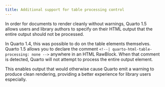```yaml
---
title: Additional support for table processing control
---
```


In order for documents to render cleanly without warnings, Quarto 1.5 allows
users and library authors to specify on their HTML output that the entire output should
not be processed. 

In Quarto 1.4, this was possible to do on the table elements themselves. 
Quarto 1.5 allows you to declare the comment `<!--| quarto-html-table-processing: none -->` anywhere in an HTML RawBlock. When that comment is detected, Quarto will not
attempt to process the entire output element.

This enables output that would otherwise cause Quarto emit a warning to produce clean rendering, providing a better experience for library users especially.